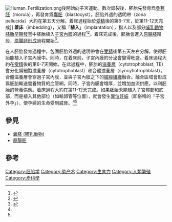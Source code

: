 [[File:Human_Fertilization.png|thumb]]後開始向子宮運動。數次卵裂後，胚胎先發育爲[[桑葚胚|桑葚胚]]（morula），再發育爲[[囊胚_(哺乳動物)|囊胚]]（blastocyst）。胚胎外週的透明帶（zona pellucida）大約在第五天分解。着床過程始於[[受精|受精]]後的第6-7天，於第11-12天完成]]
'''着床'''（imbedding），又稱「'''植入'''」（implantation），指人以及部分[[哺乳動物|哺乳動物]][[胚胎發育|胚胎早期發育]]中胚胎植入[[子宮內膜|子宮內膜]]的過程<ref name=Tang2011>{{cite book|title=Textbook of Histology and Embryology|author=William K. Ovalle, Keith L. Moore, et al.(original author) Adapted by Tang Jun-Min (唐軍民) and Li Ji-Cheng (李繼承)|publisher=Peking University Medical Press (北京大學醫學出版社)|location=Beijing|year=2011|ISBN=978-7-5659-0045-7|pages=251-269}}</ref><ref name=Zhang2005>{{cite book|title=組織學與胚胎學|author=章爲等|publisher=四川大學出版社|year=2005|ISBN=7-5614-2971-1|pages=252-255|section=第二十一章 人胚早期發育}}</ref>。着床完成後，胚胎會進入[[原腸胚|原腸胚]]階段，[[原腸胚形成|原腸胚形成]]過程開始<ref>{{cite book|title=發育原理(第二版)|author=Lewis Wolpert等著, 周榮家等譯|publisher=高等教育出版社|pages=215-216|year=2002(原著), 2009(翻譯)|ISBN=978-7-04-016442-8}}</ref>。

在人胚胎發育過程中，包圍胚胎外週的透明帶會在[[受精|受精]]後第五天左右分解，使得胚胎能植入子宮內膜中。同時，在着床前，子宮內膜的分泌會變得旺盛。着床過程大約在[[受精|受精]]後的第6-7天開始。在此過程中，胚胎的[[滋養層|滋養層]]（cytotrophoblast, TE）會分化爲細胞滋養層（cytotrophoblast）和合體滋養層（syncytiotrophblast）。合體滋養層會穿過子宮內膜，並與子宮內膜之下的[[結締組織|結締組織]]融合。融合區域會形成爲胚胎輸送營養物質的血管網。同時，子宮內膜會增厚，並增加血流供應，以利胚胎的營養供應。着床過程大約在第11-12天完成。如果胚胎未能植入子宮體部和底部，而是植入其他部位（如輸卵管等位置），就會發生[[異位妊娠|異位妊娠]]（即俗稱的「子宮外孕」），使孕婦的生命受到威脅。<ref name=Zhang2005/><ref name=Tang2011/>

==參見==
*[[囊胚_(哺乳動物)|囊胚 (哺乳動物)]]
*[[原腸胚|原腸胚]]

==參考==
{{reflist}}
{{生殖生理学}}
[[Category:胚胎学|Category:胚胎学]]
[[Category:助产术|Category:助产术]]
[[Category:生育力|Category:生育力]]
[[Category:人類繁殖|Category:人類繁殖]]
[[Category:產科學|Category:產科學]]